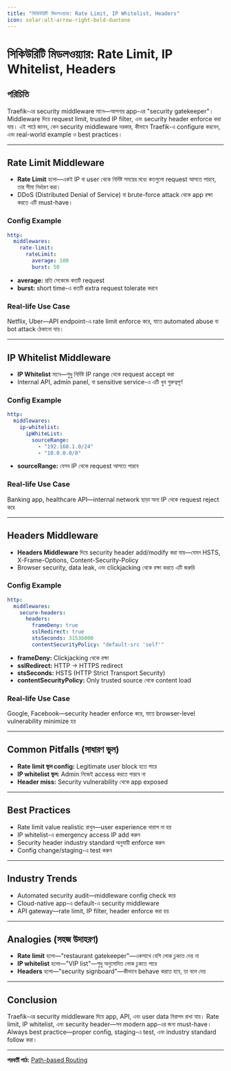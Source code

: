 ```yaml
---
title: "সিকিউরিটি মিডলওয়্যার: Rate Limit, IP Whitelist, Headers"
icon: solar:alt-arrow-right-bold-duotone
---
```


# সিকিউরিটি মিডলওয়্যার: Rate Limit, IP Whitelist, Headers

## পরিচিতি

Traefik-এর security middleware মানে—আপনার app-এর "security gatekeeper"। Middleware দিয়ে request limit, trusted IP filter, এবং security header enforce করা যায়। এই পাঠে জানব, কেন security middleware দরকার, কীভাবে Traefik-এ configure করবেন, এবং real-world example ও best practices।

---

## Rate Limit Middleware

- **Rate Limit** হলো—একই IP বা user থেকে নির্দিষ্ট সময়ের মধ্যে কতগুলো request আসতে পারবে, তার সীমা নির্ধারণ করা।
- DDoS (Distributed Denial of Service) বা brute-force attack থেকে app রক্ষা করতে এটি must-have।

### Config Example

```yaml
http:
  middlewares:
    rate-limit:
      rateLimit:
        average: 100
        burst: 50
```

- **average:** প্রতি সেকেন্ডে কতটি request
- **burst:** short time-এ কতটি extra request tolerate করবে

### Real-life Use Case
Netflix, Uber—API endpoint-এ rate limit enforce করে, যাতে automated abuse বা bot attack ঠেকানো যায়।

---

## IP Whitelist Middleware

- **IP Whitelist** মানে—শুধু নির্দিষ্ট IP range থেকে request accept করা
- Internal API, admin panel, বা sensitive service-এ এটি খুব গুরুত্বপূর্ণ

### Config Example

```yaml
http:
  middlewares:
    ip-whitelist:
      ipWhiteList:
        sourceRange:
          - "192.168.1.0/24"
          - "10.0.0.0/8"
```

- **sourceRange:** যেসব IP থেকে request আসতে পারবে

### Real-life Use Case
Banking app, healthcare API—internal network ছাড়া অন্য IP থেকে request reject করে

---

## Headers Middleware

- **Headers Middleware** দিয়ে security header add/modify করা যায়—যেমন HSTS, X-Frame-Options, Content-Security-Policy
- Browser security, data leak, এবং clickjacking থেকে রক্ষা করতে এটি জরুরি

### Config Example

```yaml
http:
  middlewares:
    secure-headers:
      headers:
        frameDeny: true
        sslRedirect: true
        stsSeconds: 31536000
        contentSecurityPolicy: "default-src 'self'"
```

- **frameDeny:** Clickjacking থেকে রক্ষা
- **sslRedirect:** HTTP → HTTPS redirect
- **stsSeconds:** HSTS (HTTP Strict Transport Security)
- **contentSecurityPolicy:** Only trusted source থেকে content load

### Real-life Use Case
Google, Facebook—security header enforce করে, যাতে browser-level vulnerability minimize হয়

---

## Common Pitfalls (সাধারণ ভুল)

- **Rate limit ভুল config:** Legitimate user block হতে পারে
- **IP whitelist ভুল:** Admin নিজেই access করতে পারবে না
- **Header miss:** Security vulnerability থেকে app exposed

---

## Best Practices

- Rate limit value realistic রাখুন—user experience খারাপ না হয়
- IP whitelist-এ emergency access IP add করুন
- Security header industry standard অনুযায়ী enforce করুন
- Config change/staging-এ test করুন

---

## Industry Trends

- Automated security audit—middleware config check করে
- Cloud-native app-এ default-এ security middleware
- API gateway—rate limit, IP filter, header enforce করা হয়

---

## Analogies (সহজ উদাহরণ)

- **Rate limit** হলো—"restaurant gatekeeper"—একসাথে বেশি লোক ঢুকতে দেয় না
- **IP whitelist** হলো—"VIP list"—শুধু অনুমোদিত লোক ঢুকতে পারে
- **Headers** হলো—"security signboard"—কীভাবে behave করতে হবে, তা বলে দেয়

---

## Conclusion

Traefik-এর security middleware দিয়ে app, API, এবং user data নিরাপদ রাখা যায়। Rate limit, IP whitelist, এবং security header—সব modern app-এর জন্য must-have। Always best practice—proper config, staging-এ test, এবং industry standard follow করা।

---

**পরবর্তী পাঠ:** [Path-based Routing](/traefik/path-routing)
